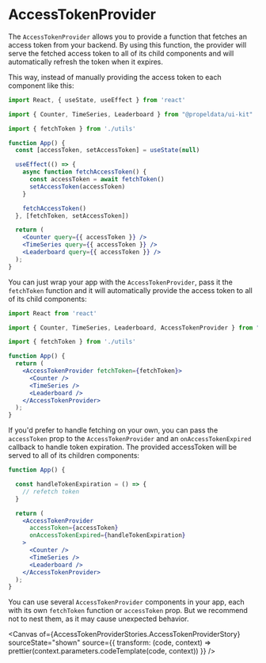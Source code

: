 
<Meta title="PROVIDERS/AccessTokenProvider" /> 

# AccessTokenProvider

The `AccessTokenProvider` allows you to provide a function that fetches an access token from your backend. By using this function, the provider will serve the fetched access token to all of its child components and will automatically refresh the token when it expires.

This way, instead of manually providing the access token to each component like this:

```jsx
import React, { useState, useEffect } from 'react'

import { Counter, TimeSeries, Leaderboard } from "@propeldata/ui-kit"  

import { fetchToken } from './utils'

function App() {
  const [accessToken, setAccessToken] = useState(null)

  useEffect(() => {
    async function fetchAccessToken() {
      const accessToken = await fetchToken()
      setAccessToken(accessToken)
    }

    fetchAccessToken()
  }, [fetchToken, setAccessToken])

  return (  
    <Counter query={{ accessToken }} />
    <TimeSeries query={{ accessToken }} />
    <Leaderboard query={{ accessToken }} />
  );  
}
```

You can just wrap your app with the `AccessTokenProvider`, pass it the `fetchToken` function and it will automatically provide the access token to all of its child components:

```jsx
import React from 'react'

import { Counter, TimeSeries, Leaderboard, AccessTokenProvider } from "@propeldata/ui-kit"  

import { fetchToken } from './utils'

function App() {
  return (
    <AccessTokenProvider fetchToken={fetchToken}>
      <Counter />
      <TimeSeries />
      <Leaderboard />
    </AccessTokenProvider>
  );  
}
```

If you'd prefer to handle fetching on your own, you can pass the `accessToken` prop to the `AccessTokenProvider` and an `onAccessTokenExpired` callback to handle token expiration. The provided accessToken will be served to all of its children components:

```jsx
function App() {

  const handleTokenExpiration = () => {
    // refetch token
  }

  return (
    <AccessTokenProvider 
      accessToken={accessToken} 
      onAccessTokenExpired={handleTokenExpiration}
    >
      <Counter />
      <TimeSeries />
      <Leaderboard />
    </AccessTokenProvider>
  );  
}
```

You can use several `AccessTokenProvider` components in your app, each with its own `fetchToken` function or `accessToken` prop. But we recommend not to nest them, as it may cause unexpected behavior.

<Canvas
  of={AccessTokenProviderStories.AccessTokenProviderStory}
  sourceState="shown"
  source={{
    transform: (code, context) => prettier(context.parameters.codeTemplate(code, context))
  }}
/>

